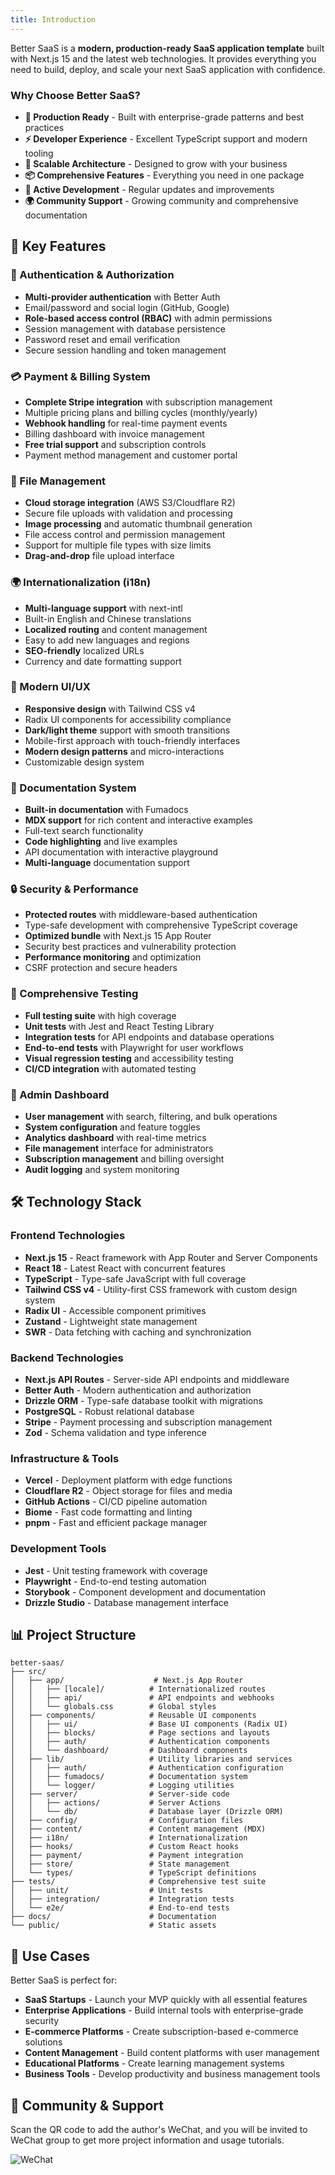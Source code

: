 ```yaml
---
title: Introduction
---
```

Better SaaS is a **modern, production-ready SaaS application template** built with Next.js 15 and the latest web technologies. It provides everything you need to build, deploy, and scale your next SaaS application with confidence.

### Why Choose Better SaaS?

- **🚀 Production Ready** - Built with enterprise-grade patterns and best practices
- **⚡ Developer Experience** - Excellent TypeScript support and modern tooling
- **🔧 Scalable Architecture** - Designed to grow with your business
- **📦 Comprehensive Features** - Everything you need in one package
- **🔄 Active Development** - Regular updates and improvements
- **🌍 Community Support** - Growing community and comprehensive documentation

## 🎯 Key Features

### 🔐 Authentication & Authorization
- **Multi-provider authentication** with Better Auth
- Email/password and social login (GitHub, Google)
- **Role-based access control (RBAC)** with admin permissions
- Session management with database persistence
- Password reset and email verification
- Secure session handling and token management

### 💳 Payment & Billing System
- **Complete Stripe integration** with subscription management
- Multiple pricing plans and billing cycles (monthly/yearly)
- **Webhook handling** for real-time payment events
- Billing dashboard with invoice management
- **Free trial support** and subscription controls
- Payment method management and customer portal

### 📁 File Management
- **Cloud storage integration** (AWS S3/Cloudflare R2)
- Secure file uploads with validation and processing
- **Image processing** and automatic thumbnail generation
- File access control and permission management
- Support for multiple file types with size limits
- **Drag-and-drop** file upload interface

### 🌍 Internationalization (i18n)
- **Multi-language support** with next-intl
- Built-in English and Chinese translations
- **Localized routing** and content management
- Easy to add new languages and regions
- **SEO-friendly** localized URLs
- Currency and date formatting support

### 📱 Modern UI/UX
- **Responsive design** with Tailwind CSS v4
- Radix UI components for accessibility compliance
- **Dark/light theme** support with smooth transitions
- Mobile-first approach with touch-friendly interfaces
- **Modern design patterns** and micro-interactions
- Customizable design system

### 📖 Documentation System
- **Built-in documentation** with Fumadocs
- **MDX support** for rich content and interactive examples
- Full-text search functionality
- **Code highlighting** and live examples
- API documentation with interactive playground
- **Multi-language** documentation support

### 🔒 Security & Performance
- **Protected routes** with middleware-based authentication
- Type-safe development with comprehensive TypeScript coverage
- **Optimized bundle** with Next.js 15 App Router
- Security best practices and vulnerability protection
- **Performance monitoring** and optimization
- CSRF protection and secure headers

### 🧪 Comprehensive Testing
- **Full testing suite** with high coverage
- **Unit tests** with Jest and React Testing Library
- **Integration tests** for API endpoints and database operations
- **End-to-end tests** with Playwright for user workflows
- **Visual regression testing** and accessibility testing
- **CI/CD integration** with automated testing

### 👥 Admin Dashboard
- **User management** with search, filtering, and bulk operations
- **System configuration** and feature toggles
- **Analytics dashboard** with real-time metrics
- **File management** interface for administrators
- **Subscription management** and billing oversight
- **Audit logging** and system monitoring

## 🛠️ Technology Stack

### Frontend Technologies
- **Next.js 15** - React framework with App Router and Server Components
- **React 18** - Latest React with concurrent features
- **TypeScript** - Type-safe JavaScript with full coverage
- **Tailwind CSS v4** - Utility-first CSS framework with custom design system
- **Radix UI** - Accessible component primitives
- **Zustand** - Lightweight state management
- **SWR** - Data fetching with caching and synchronization

### Backend Technologies
- **Next.js API Routes** - Server-side API endpoints and middleware
- **Better Auth** - Modern authentication and authorization
- **Drizzle ORM** - Type-safe database toolkit with migrations
- **PostgreSQL** - Robust relational database
- **Stripe** - Payment processing and subscription management
- **Zod** - Schema validation and type inference

### Infrastructure & Tools
- **Vercel** - Deployment platform with edge functions
- **Cloudflare R2** - Object storage for files and media
- **GitHub Actions** - CI/CD pipeline automation
- **Biome** - Fast code formatting and linting
- **pnpm** - Fast and efficient package manager

### Development Tools
- **Jest** - Unit testing framework with coverage
- **Playwright** - End-to-end testing automation
- **Storybook** - Component development and documentation
- **Drizzle Studio** - Database management interface

## 📊 Project Structure

```
better-saas/
├── src/
│   ├── app/                    # Next.js App Router
│   │   ├── [locale]/          # Internationalized routes
│   │   ├── api/               # API endpoints and webhooks
│   │   └── globals.css        # Global styles
│   ├── components/            # Reusable UI components
│   │   ├── ui/                # Base UI components (Radix UI)
│   │   ├── blocks/            # Page sections and layouts
│   │   ├── auth/              # Authentication components
│   │   └── dashboard/         # Dashboard components
│   ├── lib/                   # Utility libraries and services
│   │   ├── auth/              # Authentication configuration
│   │   ├── fumadocs/          # Documentation system
│   │   └── logger/            # Logging utilities
│   ├── server/                # Server-side code
│   │   ├── actions/           # Server Actions
│   │   └── db/                # Database layer (Drizzle ORM)
│   ├── config/                # Configuration files
│   ├── content/               # Content management (MDX)
│   ├── i18n/                  # Internationalization
│   ├── hooks/                 # Custom React hooks
│   ├── payment/               # Payment integration
│   ├── store/                 # State management
│   └── types/                 # TypeScript definitions
├── tests/                     # Comprehensive test suite
│   ├── unit/                  # Unit tests
│   ├── integration/           # Integration tests
│   └── e2e/                   # End-to-end tests
├── docs/                      # Documentation
└── public/                    # Static assets
```
## 🎯 Use Cases

Better SaaS is perfect for:

- **SaaS Startups** - Launch your MVP quickly with all essential features
- **Enterprise Applications** - Build internal tools with enterprise-grade security
- **E-commerce Platforms** - Create subscription-based e-commerce solutions
- **Content Management** - Build content platforms with user management
- **Educational Platforms** - Create learning management systems
- **Business Tools** - Develop productivity and business management tools

## 🤝 Community & Support
Scan the QR code to add the author's WeChat, and you will be invited to WeChat group to get more project information and usage tutorials.
<div className="flex justify-center">
  <img src="/images/wechat.png" alt="WeChat" className="w-1/2 h-auto" />
</div>
